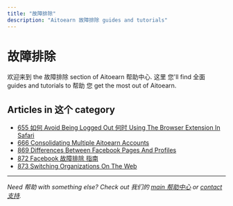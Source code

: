 ```yaml
---
title: "故障排除"
description: "Aitoearn 故障排除 guides and tutorials"
---
```


# 故障排除

欢迎来到 the 故障排除 section of Aitoearn 帮助中心. 这里 您'll find 全面 guides and tutorials to 帮助 您 get the most out of Aitoearn.

## Articles in 这个 category

- [655 如何 Avoid Being Logged Out 何时 Using The Browser Extension In Safari](655-how-to-avoid-being-logged-out-何时-using-the-browser-extension-in-safari)
- [666 Consolidating Multiple Aitoearn Accounts](666-consolidating-multiple-aitoearn-accounts)
- [869 Differences Between Facebook Pages And Profiles](869-differences-between-Facebook-pages-and-profiles)
- [872 Facebook 故障排除 指南](872-Facebook-故障排除-指南)
- [873 Switching Organizations On The Web](873-switching-organizations-on-the-web)

---

*Need 帮助 with something else? Check out 我们的 [main 帮助中心](/en/帮助-center) or [contact 支持](mailto:hello@aitoearn.com).*
